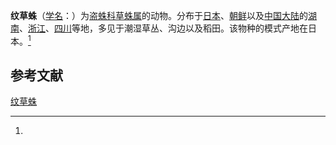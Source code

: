 {{Speciesbox
| name = 纹草蛛
| status = 
| status_system = 
| image = 
| genus = Perenethis
| species = fascigera
| authority = (Boes. et Str., 1906)<ref name='id13972'>{{cite web| url =http://www.bioinfo.cn/db05/BjdwSpecies.php?action=view&id=13972| title =纹草蛛| work =《中国动物物种编目数据库》| publisher =中国科学院微生物研究所| author =中国科学院动物研究所| accessdate =2009-04-28| deadurl =yes| archiveurl =https://web.archive.org/web/20160305072015/http://www.bioinfo.cn/db05/BjdwSpecies.php?action=view&id=13972| archivedate =2016-03-05}}</ref>
}}

'''纹草蛛'''（[[学名|学名]]：{{lang|la|''Perenethis fascigera''}}）为[[盗蛛科|盗蛛科]][[草蛛属|草蛛属]]的动物。分布于[[日本|日本]]、[[朝鲜|朝鲜]]以及[[中国大陆|中国大陆]]的[[湖南|湖南]]、[[浙江|浙江]]、[[四川|四川]]等地，多见于潮湿草丛、沟边以及稻田。该物种的模式产地在日本。<ref name='id13972'/>

== 参考文献 ==
{{reflist}}

{{Wikispecies|Perenethis fascigera}}
{{Taxonbar|from=Q2528042}}

[[Category:草蛛属|纹草蛛]]


{{蜘蛛小作品}}